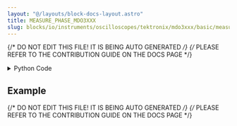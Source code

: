 ```yaml
---
layout: "@/layouts/block-docs-layout.astro"
title: MEASURE_PHASE_MDO3XXX
slug: blocks/io/instruments/oscilloscopes/tektronix/mdo3xxx/basic/measure-phase-mdo3xxx
---
```


{/* DO NOT EDIT THIS FILE! IT IS BEING AUTO GENERATED */}
{/* PLEASE REFER TO THE CONTRIBUTION GUIDE ON THE DOCS PAGE */}


<PythonDocsDisplay docstring={docstring} />

<details>
<summary>Python Code</summary>

```python
from flojoy import flojoy, DataContainer, Scalar, VisaConnection
from typing import Optional


@flojoy(inject_connection=True)
def MEASURE_PHASE_MDO3XXX(
    connection: VisaConnection,
    channel1: int = 0,
    channel2: int = 1,
    default: Optional[DataContainer] = None,
) -> Scalar:
    """The MEASURE_PHASE_MDO3XXX node measures the phase between two channels.

    Requires a CONNECTION_MDO3XXX node at the start of the app to connect with
    the instrument. The VISA address will then be listed under 'connection'.

    This node should also work with compatible Tektronix scopes (untested):
    MDO4xxx, MSO4xxx, and DPO4xxx.

    Parameters
    ----------
    connection: VisaConnection
        The VISA address (requires the CONNECTION_MDO3XXX node).
    channel1: int
        The first channel.
    channel2: int
        The second channel.

    Returns
    -------
    DataContainer
        Scalar: The phase between the two channels.
    """

    assert channel1 != channel2, "The channels must not the same."

    tek = connection.get_handle()

    tek.measurement[0].source1(f"CH{int(channel1 + 1)}")
    tek.measurement[0].source2(f"CH{int(channel2 + 1)}")
    value = tek.measurement[0].phase()

    return Scalar(c=value)

```

[Find this Flojoy Block on GitHub](https://github.com/flojoy-ai/blocks/blob/main/blocks/IO/INSTRUMENTS/OSCILLOSCOPES/TEKTRONIX/MDO3XXX/BASIC/MEASURE_PHASE_MDO3XXX/MEASURE_PHASE_MDO3XXX.py)

</details>

## Example


<GetHelpWidget />


<AppDisplay app={app} blockName="MEASURE_PHASE_MDO3XXX" client:visible />


<Example />

{/* DO NOT EDIT THIS FILE! IT IS BEING AUTO GENERATED */}
{/* PLEASE REFER TO THE CONTRIBUTION GUIDE ON THE DOCS PAGE */}

